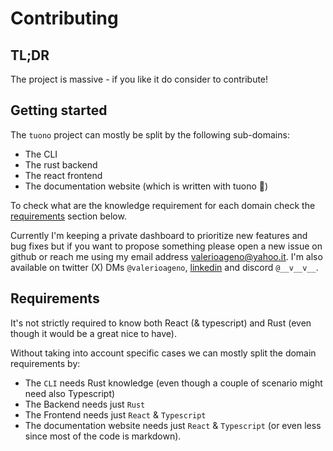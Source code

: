 
<Head>
  <title>Tuono - Contributing</title>
</Head>


<Breadcrumbs>
  <Element label="✨ Contributing" />
</Breadcrumbs>

# Contributing

## TL;DR

The project is massive - if you like it do consider to contribute!

## Getting started

The `tuono` project can mostly be split by the following sub-domains:

- The CLI
- The rust backend
- The react frontend
- The documentation website (which is written with tuono 🚀)

To check what are the knowledge requirement for each domain check the
[requirements](/documentation/contributing?#requirements) section below.

Currently I'm keeping a private dashboard to prioritize new features and bug fixes but if you
want to propose something please open a new issue on github or reach me using
my email address [valerioageno@yahoo.it](mailto:valerioageno@yahoo.it). I'm also available
on twitter (X) DMs `@valerioageno`, [linkedin](https://www.linkedin.com/in/valerioageno)
and discord `@__v__v__`.

## Requirements

It's not strictly required to know both React (& typescript) and Rust (even though it
would be a great nice to have).

Without taking into account specific cases we can mostly split the domain requirements by:

- The `CLI` needs Rust knowledge (even though a couple of scenario might need also Typescript)
- The Backend needs just `Rust`
- The Frontend needs just `React` & `Typescript`
- The documentation website needs just `React` & `Typescript` (or even less since most of the
  code is markdown).

